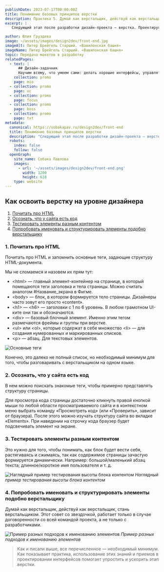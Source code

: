 ```yaml
---
publishDate: 2023-07-17T00:00:00Z
title: Понимание базовых принципов верстки
description: Практика 5. Думай как верстальщик, действуй как верстальщик, стань верстальщиком.
excerpt: |
   Следующий этап после разработки дизайн-проекта — верстка. Проектируя интерфейс, нужно представлять, КАК верстаются элементы, чтобы не нарисовать в итоге нечто такое, что сложно или невозможно реализовать.

author: Юлия Груздева
image: ~/assets/images/design2dev/front-end.jpg
imageAlt: Питер Брейгель Старший. «Вавилонская башня»
imageName: Питер Брейгель Старший. «Вавилонская башня»
topic: Передача макетов в разработку
relatedPages:
  - text: |
      ## Дизайн-задачник
      Научим всему, что умеем сами: делать хорошие интерфейсы, управлять проектами и писать хорошие тексты.
    collection: promo
    page: mio
  - collection: promo
    page: uc
  - collection: promo
    page: focus
  - collection: promo
    page: boss
  - collection: promo
    page: txt
metadata:
  canonical: https://sobakapav.ru/design2dev/front-end
  title: Понимание базовых принципов верстки
  description: "Следующий этап после разработки дизайн-проекта — верстка. Проектируя интерфейс, нужно представлять, КАК верстаются элементы, чтобы не нарисовать в итоге нечто такое, что сложно или невозможно реализовать."
  robots:
    index: false
    follow: false
  openGraph:
    site_name: Собака Павлова
    images:
      - url: '~/assets/images/design2dev/front-end.png'
        width: 1200
        height: 628
    type: website
---
```



## Как освоить верстку на уровне дизайнера

1. [Почитать про HTML](#anchor1)
2. [Осознать, что у сайта есть код](#anchor2)
3. [Тестировать элементы разным контентом](#anchor3)
4. [Попробовать именовать и структурировать элементы подобно верстальщику](#anchor4)

### <a name="anchor1"></a> 1. Почитать про HTML

Почитать про HTML и запомнить основные теги, задающие структуру HTML-документа.

Мы не сломаемся и назовем их прям тут:
- &lt;html&gt; — главный элемент-контейнер на странице, в который помещаются теги заголовка и тела страницы. Можно считать аналогом #Название_экрана в Фигме.
- &lt;body&gt; — блок, в котором формируется тело страницы. Дизайнеры часто зовут его просто «content».
- &lt;h1&gt; — &lt;h6&gt; — заголовки с 1 по 6 уровень. В любом грамотном UI-ките они так и обозначаются.
- &lt;div&gt; — базовый блочный элемент. Именно этим тегом размечаются фреймы и группы при верстке.
- &lt;ul&gt; или &lt;ol&gt;, которые содержат в себе множество &lt;li&gt; — для создания нумерованных и маркированных списков.
- &lt;p&gt; — абзац. Для текстовых элементов.

![Основные теги](~/assets/images/design2dev/dd5-1.png)

Конечно, это далеко не полный список, но необходимый минимум для того, чтобы разговаривать с верстальщиком на одном языке.

### <a name="anchor2"></a> 2. Осознать, что у сайта есть код

В нем можно поискать знакомые теги, чтобы примерно представлять структуру страницы.

Для просмотра кода страницы достаточно кликнуть правой кнопкой мыши по любой области просматриваемого сайта и в контекстном меню выбрать команду «Просмотреть код» (или «Проверить», зависит от браузера). После этого можно изучать структуру сайта во вкладке «Elements». При наведении на строчку кода браузер будет подсвечивать элемент на экране.

### <a name="anchor3"></a> 3. Тестировать элементы разным контентом

Это нужно для того, чтобы понимать, как блок будет вести себя, растягиваясь и сжимаясь, так как содержимое страницы зачастую формируется динамически. Например: большой/маленький абзац текста; длинное/короткое имя пользователя и т. д.

![Наглядный пример тестирования высоты блока контентом](~/assets/images/design2dev/dd5-3.png)
_Наглядный пример тестирования высоты блока контентом_

### <a name="anchor4"></a> 4. Попробовать именовать и структурировать элементы подобно верстальщику

Думай как верстальщик, действуй как верстальщик, стань верстальщиком. Этот совет со звездочкой, работает только в случае договоренности со всей командой проекта, а не только с разработчиками.

![Пример разных подходов к именованию элементов](~/assets/images/design2dev/dd5-4.png)
_Пример разных подходов к именованию элементов_

>Как и писали выше, все перечисленное — необходимый минимум. Как показывает практика, использование этих знаний и приемов в проектировании интерфейсов помогает упростить и ускорить этап верстки.
